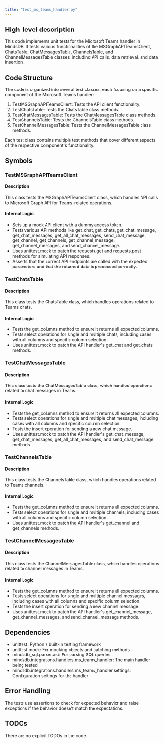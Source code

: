 ```yaml
---
title: "test_ms_teams_handler.py"
---
```


## High-level description
This code implements unit tests for the Microsoft Teams handler in MindsDB. It tests various functionalities of the MSGraphAPITeamsClient, ChatsTable, ChatMessagesTable, ChannelsTable, and ChannelMessagesTable classes, including API calls, data retrieval, and data insertion.

## Code Structure
The code is organized into several test classes, each focusing on a specific component of the Microsoft Teams handler:
1. TestMSGraphAPITeamsClient: Tests the API client functionality.
2. TestChatsTable: Tests the ChatsTable class methods.
3. TestChatMessagesTable: Tests the ChatMessagesTable class methods.
4. TestChannelsTable: Tests the ChannelsTable class methods.
5. TestChannelMessagesTable: Tests the ChannelMessagesTable class methods.

Each test class contains multiple test methods that cover different aspects of the respective component's functionality.

## Symbols

### TestMSGraphAPITeamsClient
#### Description
This class tests the MSGraphAPITeamsClient class, which handles API calls to Microsoft Graph API for Teams-related operations.

#### Internal Logic
- Sets up a mock API client with a dummy access token.
- Tests various API methods like get_chat, get_chats, get_chat_message, get_chat_messages, get_all_chat_messages, send_chat_message, get_channel, get_channels, get_channel_message, get_channel_messages, and send_channel_message.
- Uses unittest.mock to patch the requests.get and requests.post methods for simulating API responses.
- Asserts that the correct API endpoints are called with the expected parameters and that the returned data is processed correctly.

### TestChatsTable
#### Description
This class tests the ChatsTable class, which handles operations related to Teams chats.

#### Internal Logic
- Tests the get_columns method to ensure it returns all expected columns.
- Tests select operations for single and multiple chats, including cases with all columns and specific column selection.
- Uses unittest.mock to patch the API handler's get_chat and get_chats methods.

### TestChatMessagesTable
#### Description
This class tests the ChatMessagesTable class, which handles operations related to chat messages in Teams.

#### Internal Logic
- Tests the get_columns method to ensure it returns all expected columns.
- Tests select operations for single and multiple chat messages, including cases with all columns and specific column selection.
- Tests the insert operation for sending a new chat message.
- Uses unittest.mock to patch the API handler's get_chat_message, get_chat_messages, get_all_chat_messages, and send_chat_message methods.

### TestChannelsTable
#### Description
This class tests the ChannelsTable class, which handles operations related to Teams channels.

#### Internal Logic
- Tests the get_columns method to ensure it returns all expected columns.
- Tests select operations for single and multiple channels, including cases with all columns and specific column selection.
- Uses unittest.mock to patch the API handler's get_channel and get_channels methods.

### TestChannelMessagesTable
#### Description
This class tests the ChannelMessagesTable class, which handles operations related to channel messages in Teams.

#### Internal Logic
- Tests the get_columns method to ensure it returns all expected columns.
- Tests select operations for single and multiple channel messages, including cases with all columns and specific column selection.
- Tests the insert operation for sending a new channel message.
- Uses unittest.mock to patch the API handler's get_channel_message, get_channel_messages, and send_channel_message methods.

## Dependencies
- unittest: Python's built-in testing framework
- unittest.mock: For mocking objects and patching methods
- mindsdb_sql.parser.ast: For parsing SQL queries
- mindsdb.integrations.handlers.ms_teams_handler: The main handler being tested
- mindsdb.integrations.handlers.ms_teams_handler.settings: Configuration settings for the handler

## Error Handling
The tests use assertions to check for expected behavior and raise exceptions if the behavior doesn't match the expectations.

## TODOs
There are no explicit TODOs in the code.